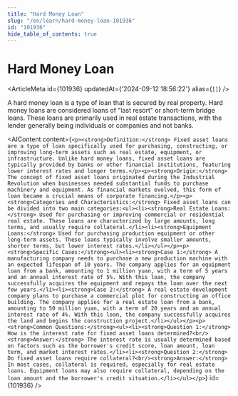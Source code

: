 ```yaml
---
title: "Hard Money Loan"
slug: "/en/learn/hard-money-loan-101936"
id: "101936"
hide_table_of_contents: true
---
```



# Hard Money Loan

<ArticleMeta id={101936} updatedAt={'2024-09-12 18:56:22'} alias={`[]`} />
<div className='border-solid border-b border-t-0 my-4 border-[var(--ifm-color-gray-300)]' />

A hard money loan is a type of loan that is secured by real property. Hard money loans are considered loans of "last resort" or short-term bridge loans. These loans are primarily used in real estate transactions, with the lender generally being individuals or companies and not banks.

<AIContent content={`<p><strong>Definition:</strong> Fixed asset loans are a type of loan specifically used for purchasing, constructing, or improving long-term assets such as real estate, equipment, or infrastructure. Unlike hard money loans, fixed asset loans are typically provided by banks or other financial institutions, featuring lower interest rates and longer terms.</p><p><strong>Origin:</strong> The concept of fixed asset loans originated during the Industrial Revolution when businesses needed substantial funds to purchase machinery and equipment. As financial markets evolved, this form of loan became a crucial means of corporate financing.</p><p><strong>Categories and Characteristics:</strong> Fixed asset loans can be divided into two main categories:<ul><li><strong>Real Estate Loans:</strong> Used for purchasing or improving commercial or residential real estate. These loans are characterized by large amounts, long terms, and usually require collateral.</li><li><strong>Equipment Loans:</strong> Used for purchasing production equipment or other long-term assets. These loans typically involve smaller amounts, shorter terms, but lower interest rates.</li></ul></p><p><strong>Specific Cases:</strong><ul><li><strong>Case 1:</strong> A manufacturing company needs to purchase a new production machine with an expected lifespan of 10 years. The company applies for an equipment loan from a bank, amounting to 1 million yuan, with a term of 5 years and an annual interest rate of 5%. With this loan, the company successfully acquires the equipment and repays the loan over the next few years.</li><li><strong>Case 2:</strong> A real estate development company plans to purchase a commercial plot for constructing an office building. The company applies for a real estate loan from a bank, amounting to 50 million yuan, with a term of 20 years and an annual interest rate of 4%. With this loan, the company successfully acquires the land and begins the construction project.</li></ul></p><p><strong>Common Questions:</strong><ul><li><strong>Question 1:</strong> How is the interest rate for fixed asset loans determined?<br/><strong>Answer:</strong> The interest rate is usually determined based on factors such as the borrower's credit score, loan amount, loan term, and market interest rates.</li><li><strong>Question 2:</strong> Do fixed asset loans require collateral?<br/><strong>Answer:</strong> In most cases, collateral is required, especially for real estate loans. Equipment loans may also require collateral, depending on the loan amount and the borrower's credit situation.</li></ul></p>`} id={101936} />
